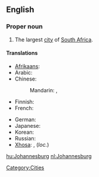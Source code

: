 ==English==
{{wikipedia}}

===Proper noun===
{{en-proper noun}}

# The largest [[city]] of [[South Africa]].

====Translations====
{{trans-top|a city in South Africa}}
* [[Afrikaans]]: {{t-|af|Johannesburg|xs=Afrikaans}}
* Arabic: {{t|ar|جوهانسبرغ|m|tr=juhanisbuurgh}}
* Chinese:
*: Mandarin: {{t-|cmn|約翰內斯堡|sc=Hani}}, {{t-|cmn|约翰内斯堡|tr=Yuēhànnèisībǎo|sc=Hani}}
* Finnish: {{t-|fi|Johannesburg}}
* French: {{t-|fr|Johannesburg}}
{{trans-mid}}
* German: {{t-|de|Johannesburg|n}}
* Japanese: {{t|ja|ヨハネスブルグ|tr=Yohanesuburugu}}
* Korean: {{t|ko|요하네스버그|tr=Yohaneseubeogeu|sc=Hang}}
* Russian: {{t-|ru|Йоханнесбург|m|tr=Joxánnesburg}}
* [[Xhosa]]: {{t|xh|iRhawuti|xs=Xhosa}}, {{t|xh|eRhawutini|xs=Xhosa}} (''loc.'')
{{trans-bottom}}

[[Category:Cities]]

[[hu:Johannesburg]]
[[nl:Johannesburg]]